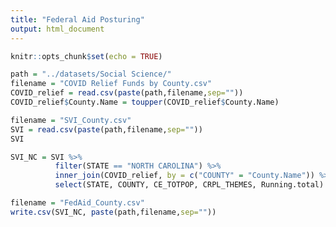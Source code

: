 ```yaml
---
title: "Federal Aid Posturing"
output: html_document
---
```


```r
knitr::opts_chunk$set(echo = TRUE)
```

```r
path = "../datasets/Social Science/"
filename = "COVID Relief Funds by County.csv"
COVID_relief = read.csv(paste(path,filename,sep=""))
COVID_relief$County.Name = toupper(COVID_relief$County.Name)

filename = "SVI_County.csv"
SVI = read.csv(paste(path,filename,sep=""))
SVI
```

```r
SVI_NC = SVI %>% 
          filter(STATE == "NORTH CAROLINA") %>% 
          inner_join(COVID_relief, by = c("COUNTY" = "County.Name")) %>% 
          select(STATE, COUNTY, CE_TOTPOP, CRPL_THEMES, Running.total)
```

```r
filename = "FedAid_County.csv"
write.csv(SVI_NC, paste(path,filename,sep=""))
```



